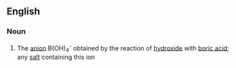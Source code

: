 ==English==

===Noun===
{{wikipedia}}
{{en-noun}}

# {{lb|en|inorganic chemistry}} The [[anion]] B(OH)<sub>4</sub><sup>-</sup> obtained by the reaction of [[hydroxide]] with [[boric acid]]; any [[salt]] containing this ion